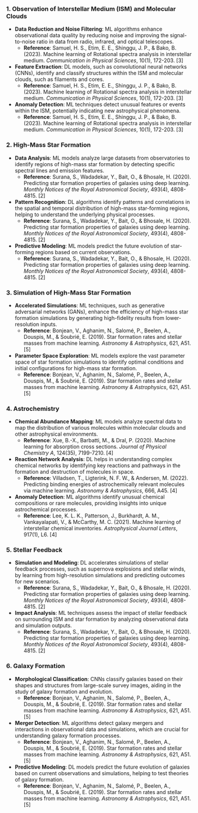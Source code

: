 
### 1. Observation of Interstellar Medium (ISM) and Molecular Clouds
- **Data Reduction and Noise Filtering**: ML algorithms enhance observational data quality by reducing noise and improving the signal-to-noise ratio in data from radio, infrared, and optical telescopes.
  - **Reference**: Samuel, H. S., Etim, E. E., Shinggu, J. P., & Bako, B. (2023). Machine learning of Rotational spectra analysis in interstellar medium. *Communication in Physical Sciences*, 10(1), 172-203. [3]

- **Feature Extraction**: DL models, such as convolutional neural networks (CNNs), identify and classify structures within the ISM and molecular clouds, such as filaments and cores.
  - **Reference**: Samuel, H. S., Etim, E. E., Shinggu, J. P., & Bako, B. (2023). Machine learning of Rotational spectra analysis in interstellar medium. *Communication in Physical Sciences*, 10(1), 172-203. [3]

- **Anomaly Detection**: ML techniques detect unusual features or events within the ISM, potentially indicating new astrophysical phenomena.
  - **Reference**: Samuel, H. S., Etim, E. E., Shinggu, J. P., & Bako, B. (2023). Machine learning of Rotational spectra analysis in interstellar medium. *Communication in Physical Sciences*, 10(1), 172-203. [3]

### 2. High-Mass Star Formation
- **Data Analysis**: ML models analyze large datasets from observatories to identify regions of high-mass star formation by detecting specific spectral lines and emission features.
  - **Reference**: Surana, S., Wadadekar, Y., Bait, O., & Bhosale, H. (2020). Predicting star formation properties of galaxies using deep learning. *Monthly Notices of the Royal Astronomical Society*, 493(4), 4808-4815. [2]

- **Pattern Recognition**: DL algorithms identify patterns and correlations in the spatial and temporal distribution of high-mass star-forming regions, helping to understand the underlying physical processes.
  - **Reference**: Surana, S., Wadadekar, Y., Bait, O., & Bhosale, H. (2020). Predicting star formation properties of galaxies using deep learning. *Monthly Notices of the Royal Astronomical Society*, 493(4), 4808-4815. [2]

- **Predictive Modeling**: ML models predict the future evolution of star-forming regions based on current observations.
  - **Reference**: Surana, S., Wadadekar, Y., Bait, O., & Bhosale, H. (2020). Predicting star formation properties of galaxies using deep learning. *Monthly Notices of the Royal Astronomical Society*, 493(4), 4808-4815. [2]

### 3. Simulation of High-Mass Star Formation
- **Accelerated Simulations**: ML techniques, such as generative adversarial networks (GANs), enhance the efficiency of high-mass star formation simulations by generating high-fidelity results from lower-resolution inputs.
  - **Reference**: Bonjean, V., Aghanim, N., Salomé, P., Beelen, A., Douspis, M., & Soubrié, E. (2019). Star formation rates and stellar masses from machine learning. *Astronomy & Astrophysics*, 621, A51. [5]

- **Parameter Space Exploration**: ML models explore the vast parameter space of star formation simulations to identify optimal conditions and initial configurations for high-mass star formation.
  - **Reference**: Bonjean, V., Aghanim, N., Salomé, P., Beelen, A., Douspis, M., & Soubrié, E. (2019). Star formation rates and stellar masses from machine learning. *Astronomy & Astrophysics*, 621, A51. [5]

### 4. Astrochemistry
- **Chemical Abundance Mapping**: ML models analyze spectral data to map the distribution of various molecules within molecular clouds and other astrophysical environments.
  - **Reference**: Xue, B.-X., Barbatti, M., & Dral, P. (2020). Machine learning for absorption cross sections. *Journal of Physical Chemistry A*, 124(35), 7199-7210. [4]

- **Reaction Network Analysis**: DL helps in understanding complex chemical networks by identifying key reactions and pathways in the formation and destruction of molecules in space.
  - **Reference**: Villadsen, T., Ligterink, N. F. W., & Andersen, M. (2022). Predicting binding energies of astrochemically relevant molecules via machine learning. *Astronomy & Astrophysics*, 666, A45. [4]

- **Anomaly Detection**: ML algorithms identify unusual chemical compositions or rare molecules, providing insights into unique astrochemical processes.
  - **Reference**: Lee, K. L. K., Patterson, J., Burkhardt, A. M., Vankayalapati, V., & McCarthy, M. C. (2021). Machine learning of interstellar chemical inventories. *Astrophysical Journal Letters*, 917(1), L6. [4]

### 5. Stellar Feedback
- **Simulation and Modeling**: DL accelerates simulations of stellar feedback processes, such as supernova explosions and stellar winds, by learning from high-resolution simulations and predicting outcomes for new scenarios.
  - **Reference**: Surana, S., Wadadekar, Y., Bait, O., & Bhosale, H. (2020). Predicting star formation properties of galaxies using deep learning. *Monthly Notices of the Royal Astronomical Society*, 493(4), 4808-4815. [2]

- **Impact Analysis**: ML techniques assess the impact of stellar feedback on surrounding ISM and star formation by analyzing observational data and simulation outputs.
  - **Reference**: Surana, S., Wadadekar, Y., Bait, O., & Bhosale, H. (2020). Predicting star formation properties of galaxies using deep learning. *Monthly Notices of the Royal Astronomical Society*, 493(4), 4808-4815. [2]

### 6. Galaxy Formation
- **Morphological Classification**: CNNs classify galaxies based on their shapes and structures from large-scale survey images, aiding in the study of galaxy formation and evolution.
  - **Reference**: Bonjean, V., Aghanim, N., Salomé, P., Beelen, A., Douspis, M., & Soubrié, E. (2019). Star formation rates and stellar masses from machine learning. *Astronomy & Astrophysics*, 621, A51. [5]

- **Merger Detection**: ML algorithms detect galaxy mergers and interactions in observational data and simulations, which are crucial for understanding galaxy formation processes.
  - **Reference**: Bonjean, V., Aghanim, N., Salomé, P., Beelen, A., Douspis, M., & Soubrié, E. (2019). Star formation rates and stellar masses from machine learning. *Astronomy & Astrophysics*, 621, A51. [5]

- **Predictive Modeling**: DL models predict the future evolution of galaxies based on current observations and simulations, helping to test theories of galaxy formation.
  - **Reference**: Bonjean, V., Aghanim, N., Salomé, P., Beelen, A., Douspis, M., & Soubrié, E. (2019). Star formation rates and stellar masses from machine learning. *Astronomy & Astrophysics*, 621, A51. [5]
